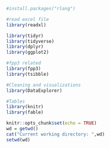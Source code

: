 ```r
#install.packages("rlang") 

#read excel file
library(readxl)

library(tidyr)
library(tidyverse)
library(dplyr)
library(ggplot2)

#fpp3 related 
library(fpp3)
library(tsibble)

#Cleaning and visualizations
library(DataExplorer)

#Tables
library(knitr)
library(fable)

knitr::opts_chunk$set(echo = TRUE)
wd = getwd()
cat("Current working directory: ",wd)
setwd(wd)
```